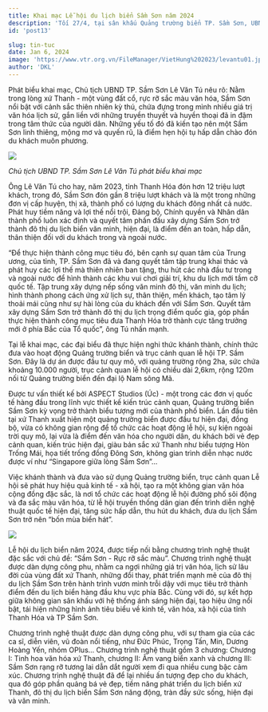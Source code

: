 ---
title: Khai mạc Lễ hội du lịch biển Sầm Sơn năm 2024
description: 'Tối 27/4, tại sân khấu Quảng trường biển TP. Sầm Sơn, UBND tỉnh Thanh Hóa đã long trọng tổ chức khai mạc Lễ hội du lịch biển năm 2024 với chủ đề: “Sầm Sơn- rực rỡ sắc màu” và khánh thành Quảng trường biển, trục cảnh quan lễ hội TP. Sầm Sơn.'
id: 'post13'

slug: tin-tuc
date: Jan 6, 2024
image: 'https://www.vtr.org.vn/FileManager/VietHung%202023/levantu01.jpg'
author: 'DKL'
---

Phát biểu khai mạc, Chủ tịch UBND TP. Sầm Sơn Lê Văn Tú nêu rõ: Nằm trong lòng xứ Thanh - một vùng đất cổ, rực rỡ sắc màu văn hóa, Sầm Sơn nổi bật với cảnh sắc thiên nhiên kỳ thú, chứa đựng trong mình nhiều giá trị văn hóa lịch sử, gắn liền với những truyền thuyết và huyền thoại đã in đậm trong tâm thức của người dân. Những yếu tố đó đã kiến tạo nên một Sầm Sơn linh thiêng, mộng mơ và quyến rũ, là điểm hẹn hội tụ hấp dẫn chào đón du khách muôn phương.

![](https://www.vtr.org.vn/FileManager/VietHung%202023/levantu01.jpg)

_Chủ tịch UBND TP. Sầm Sơn Lê Văn Tú phát biểu khai mạc_

Ông Lê Văn Tú cho hay, năm 2023, tỉnh Thanh Hóa đón hơn 12 triệu lượt khách, trong đó, Sầm Sơn đón gần 8 triệu lượt khách và là một trong những đơn vị cấp huyện, thị xã, thành phố có lượng du khách đông nhất cả nước. Phát huy tiềm năng và lợi thế nổi trội, Đảng bộ, Chính quyền và Nhân dân thành phố luôn xác định và quyết tâm phấn đấu xây dựng Sầm Sơn trở thành đô thị du lịch biển văn minh, hiện đại, là điểm đến an toàn, hấp dẫn, thân thiện đối với du khách trong và ngoài nước.

“Để thực hiện thành công mục tiêu đó, bên cạnh sự quan tâm của Trung ương, của tỉnh, TP. Sầm Sơn đã và đang quyết tâm tập trung khai thác và phát huy các lợi thế mà thiên nhiên ban tặng, thu hút các nhà đầu tư trong và ngoài nước để hình thành các khu vui chơi giải trí, khu du lịch mới tầm cỡ quốc tế. Tập trung xây dựng nếp sống văn minh đô thị, văn minh du lịch; hình thành phong cách ứng xử lịch sự, thân thiện, mến khách, tạo tâm lý thoải mái cũng như sự hài lòng của du khách đến với Sầm Sơn. Quyết tâm xây dựng Sầm Sơn trở thành đô thị du lịch trọng điểm quốc gia, góp phần thực hiện thành công mục tiêu đưa Thanh Hóa trở thành cực tăng trưởng mới ở phía Bắc của Tổ quốc”, ông Tú nhấn mạnh.

Tại lễ khai mạc, các đại biểu đã thực hiện nghi thức khánh thành, chính thức đưa vào hoạt động Quảng trường biển và trục cảnh quan lễ hội TP. Sầm Sơn. Đây là dự án được đầu tư quy mô, với quảng trường rộng 2ha, sức chứa khoảng 10.000 người, trục cảnh quan lễ hội có chiều dài 2,6km, rộng 120m nối từ Quảng trường biển đến đại lộ Nam sông Mã.

Được tư vấn thiết kế bởi ASPECT Studios (Úc) - một trong các đơn vị quốc tế hàng đầu trong lĩnh vực thiết kế kiến trúc cảnh quan, Quảng trường biển Sầm Sơn kỳ vọng trở thành biểu tượng mới của thành phố biển. Lần đầu tiên tại xứ Thanh xuất hiện một quảng trường biển được đầu tư hiện đại, đồng bộ, vừa có không gian rộng để tổ chức các hoạt động lễ hội, sự kiện ngoài trời quy mô, lại vừa là điểm đến văn hóa cho người dân, du khách bởi vẻ đẹp cảnh quan, kiến trúc hiện đại, giàu bản sắc xứ Thanh như biểu tượng Hòn Trống Mái, họa tiết trống đồng Đông Sơn, không gian trình diễn nhạc nước được ví như “Singapore giữa lòng Sầm Sơn”...

Việc khánh thành và đưa vào sử dụng Quảng trường biển, trục cảnh quan Lễ hội sẽ phát huy hiệu quả kinh tế - xã hội, tạo ra một không gian văn hóa cộng đồng đặc sắc, là nơi tổ chức các hoạt động lễ hội đường phố sôi động và đa sắc màu văn hóa, từ lễ hội truyền thống dân gian đến trình diễn nghệ thuật quốc tế hiện đại, tăng sức hấp dẫn, thu hút du khách, đưa du lịch Sầm Sơn trở nên “bốn mùa biển hát”.

![](https://www.vtr.org.vn/FileManager/VietHung%202023/samsonkhaimac003.jpg)

Lễ hội du lịch biển năm 2024, được tiếp nối bằng chương trình nghệ thuật đặc sắc với chủ đề: “Sầm Sơn - Rực rỡ sắc màu”. Chương trình nghệ thuật được dàn dựng công phu, nhằm ca ngợi những giá trị văn hóa, lịch sử lâu đời của vùng đất xứ Thanh, những đổi thay, phát triển mạnh mẽ của đô thị du lịch Sầm Sơn trên hành trình vươn mình trỗi dậy với mục tiêu trở thành điểm đến du lịch biển hàng đầu khu vực phía Bắc. Cùng với đó, sự kết hợp giữa không gian sân khấu với hệ thống ánh sáng hiện đại, tạo hiệu ứng nổi bật, tái hiện những hình ảnh tiêu biểu về kinh tế, văn hóa, xã hội của tỉnh Thanh Hóa và TP Sầm Sơn.

Chương trình nghệ thuật được dàn dựng công phu, với sự tham gia của các ca sĩ, diễn viên, vũ đoàn nổi tiếng, như Đức Phúc, Trọng Tấn, Min, Dương Hoàng Yến, nhóm OPlus... Chương trình nghệ thuật gồm 3 chương: Chương I: Tinh hoa văn hóa xứ Thanh, chương II: Âm vang biển xanh và chương III: Sầm Sơn rạng rỡ tương lai dẫn dắt người xem đi qua nhiều cung bậc cảm xúc. Chương trình nghệ thuật đã để lại nhiều ấn tượng đẹp cho du khách, qua đó góp phần quảng bá vẻ đẹp, tiềm năng phát triển du lịch biển xứ Thanh, đô thị du lịch biển Sầm Sơn năng động, tràn đầy sức sống, hiện đại và văn minh.
